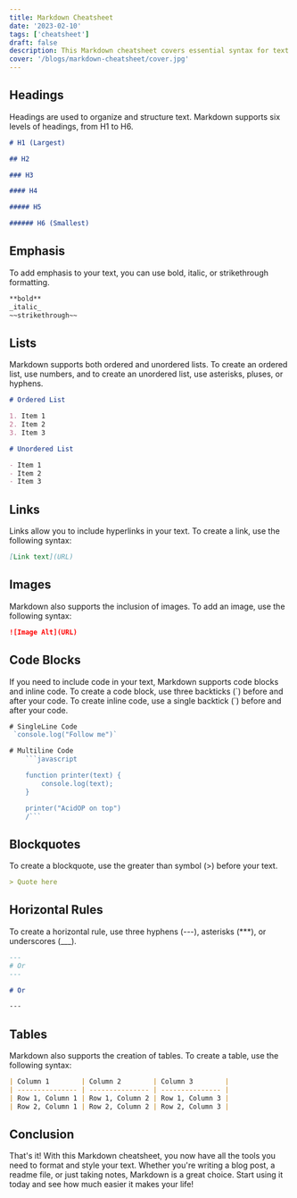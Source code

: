 ```yaml
---
title: Markdown Cheatsheet
date: '2023-02-10'
tags: ['cheatsheet']
draft: false
description: This Markdown cheatsheet covers essential syntax for text formatting, headings, lists, links, images, code blocks, and tables
cover: '/blogs/markdown-cheatsheet/cover.jpg'
---
```


## Headings

Headings are used to organize and structure text. Markdown supports six levels of headings, from H1 to H6.

```markdown
# H1 (Largest)

## H2

### H3

#### H4

##### H5

###### H6 (Smallest)
```

## Emphasis

To add emphasis to your text, you can use bold, italic, or strikethrough formatting.

```markdown
**bold**
_italic_
~~strikethrough~~
```

## Lists

Markdown supports both ordered and unordered lists. To create an ordered list, use numbers, and to create an unordered list, use asterisks, pluses, or hyphens.

```md
# Ordered List

1. Item 1
2. Item 2
3. Item 3

# Unordered List

- Item 1
- Item 2
- Item 3
```

## Links

Links allow you to include hyperlinks in your text. To create a link, use the following syntax:

```markdown
[Link text](URL)
```

## Images

Markdown also supports the inclusion of images. To add an image, use the following syntax:

```markdown
![Image Alt](URL)
```

## Code Blocks

If you need to include code in your text, Markdown supports code blocks and inline code. To create a code block, use three backticks (\`) before and after your code. To create inline code, use a single backtick (\`) before and after your code.

````javascript
# SingleLine Code
 `console.log("Follow me")`

# Multiline Code
    ```javascript

    function printer(text) {
	    console.log(text);
    }

    printer("AcidOP on top")
    /```
````

## Blockquotes

To create a blockquote, use the greater than symbol (>) before your text.

```markdown
> Quote here
```

## Horizontal Rules

To create a horizontal rule, use three hyphens (---), asterisks (\*\*\*), or underscores (\_\_\_).

```markdown
---
# Or
---

# Or

---
```

## Tables

Markdown also supports the creation of tables. To create a table, use the following syntax:

```markdown
| Column 1        | Column 2        | Column 3        |
| --------------- | --------------- | --------------- |
| Row 1, Column 1 | Row 1, Column 2 | Row 1, Column 3 |
| Row 2, Column 1 | Row 2, Column 2 | Row 2, Column 3 |
```

## Conclusion

That's it! With this Markdown cheatsheet, you now have all the tools you need to format and style your text. Whether you're writing a blog post, a readme file, or just taking notes, Markdown is a great choice. Start using it today and see how much easier it makes your life!
